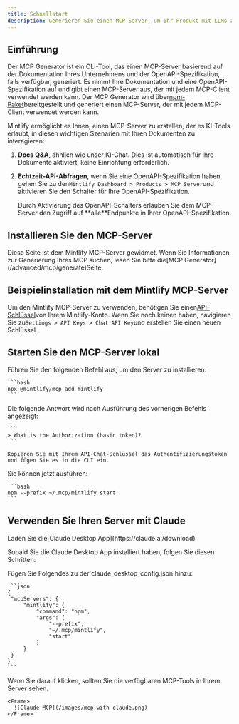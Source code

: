 ```yaml
---
title: Schnellstart
description: Generieren Sie einen MCP-Server, um Ihr Produkt mit LLMs zu verbinden
---
```


## Einführung

Der MCP Generator ist ein CLI-Tool, das einen MCP-Server basierend auf der Dokumentation Ihres Unternehmens und der OpenAPI-Spezifikation, falls verfügbar, generiert. Es nimmt Ihre Dokumentation und eine OpenAPI-Spezifikation auf und gibt einen MCP-Server aus, der mit jedem MCP-Client verwendet werden kann. Der MCP Generator wird über[npm-Paket](https://www.npmjs.com/package/mcp)bereitgestellt und generiert einen MCP-Server, der mit jedem MCP-Client verwendet werden kann.

Mintlify ermöglicht es Ihnen, einen MCP-Server zu erstellen, der es KI-Tools erlaubt, in diesen wichtigen Szenarien mit Ihren Dokumenten zu interagieren:

1. **Docs Q\&A**, ähnlich wie unser KI-Chat. Dies ist automatisch für Ihre Dokumente aktiviert, keine Einrichtung erforderlich.
2. **Echtzeit-API-Abfragen**, wenn Sie eine OpenAPI-Spezifikation haben, gehen Sie zu den`Mintlify Dashboard > Products > MCP Server`und aktivieren Sie den Schalter für Ihre OpenAPI-Spezifikation.

   <Note>
     Durch Aktivierung des OpenAPI-Schalters erlauben Sie dem MCP-Server den Zugriff auf
     **alle**Endpunkte in Ihrer OpenAPI-Spezifikation.
   </Note>

## Installieren Sie den MCP-Server

<Tip>
  Diese Seite ist dem Mintlify MCP-Server gewidmet. Wenn Sie Informationen zur Generierung Ihres MCP suchen, lesen Sie bitte die[MCP Generator](/advanced/mcp/generate)Seite.
</Tip>

## Beispielinstallation mit dem Mintlify MCP-Server

Um den Mintlify MCP-Server zu verwenden, benötigen Sie einen[API-Schlüssel](https://mintlify.com/docs/advanced/rest-api/overview#authentication)von Ihrem Mintlify-Konto. Wenn Sie noch keinen haben, navigieren Sie zu`Settings > API Keys > Chat API Key`und erstellen Sie einen neuen Schlüssel.

## Starten Sie den MCP-Server lokal

<Steps>
  <Step title="Install the server through the CLI">
    Führen Sie den folgenden Befehl aus, um den Server zu installieren:

    ```bash
    npx @mintlify/mcp add mintlify
    ```
  </Step>

  <Step title="Add the authentication token">
    Die folgende Antwort wird nach Ausführung des vorherigen Befehls angezeigt:

    ```
    > What is the Authorization (basic token)?
    ```

    Kopieren Sie mit Ihrem API-Chat-Schlüssel das Authentifizierungstoken und fügen Sie es in die CLI ein.
  </Step>

  <Step title="Start your MCP server">
    Sie können jetzt ausführen:

    ```bash
    npm --prefix ~/.mcp/mintlify start
    ```
  </Step>
</Steps>

## Verwenden Sie Ihren Server mit Claude

<Note>
  Laden Sie die[Claude Desktop App](https://claude.ai/download)
</Note>

Sobald Sie die Claude Desktop App installiert haben, folgen Sie diesen Schritten:

<Steps>
  <Step title="Navigate to the Settings > Developer" />

  <Step title="Click on Edit Config">
    Fügen Sie Folgendes zu der`claude_desktop_config.json`hinzu:

    ```json
    {
     "mcpServers": {
         "mintlify": {
             "command": "npm",
             "args": [
                 "--prefix",
                 "~/.mcp/mintlify",
                 "start"
             ]
         }
     }
    }
    ```
  </Step>

  <Step title="If you see the hammer icon, you're all set!">
    Wenn Sie darauf klicken, sollten Sie die verfügbaren MCP-Tools in Ihrem Server sehen.

    <Frame>
      ![Claude MCP](/images/mcp-with-claude.png)
    </Frame>
  </Step>
</Steps>
